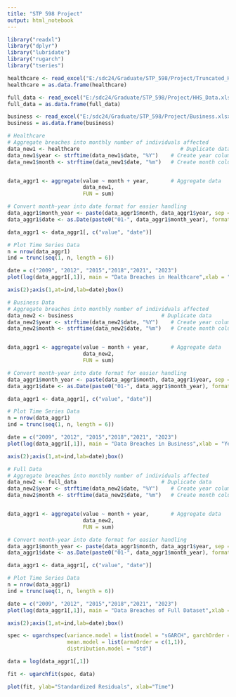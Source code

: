 ---
title: "STP 598 Project"
output: html_notebook
---
```{r}

library("readxl")
library("dplyr")
library("lubridate")
library("rugarch")
library("tseries")

healthcare <- read_excel("E:/sdc24/Graduate/STP_598/Project/Truncated_HHS_Data.xlsx")
healthcare = as.data.frame(healthcare)

full_data <- read_excel("E:/sdc24/Graduate/STP_598/Project/HHS_Data.xlsx")
full_data = as.data.frame(full_data)

business <- read_excel("E:/sdc24/Graduate/STP_598/Project/Business.xlsx")
business = as.data.frame(business)

```


```{r}
# Healthcare
# Aggregate breaches into monthly number of individuals affected
data_new1 <- healthcare                                # Duplicate data
data_new1$year <- strftime(data_new1$date, "%Y")    # Create year column
data_new1$month <- strftime(data_new1$date, "%m")   # Create month column


data_aggr1 <- aggregate(value ~ month + year,       # Aggregate data
                        data_new1,
                        FUN = sum)

# Convert month-year into date format for easier handling
data_aggr1$month_year <- paste(data_aggr1$month, data_aggr1$year, sep = "-")
data_aggr1$date <- as.Date(paste0("01-", data_aggr1$month_year), format = "%d-%m-%Y")

data_aggr1 <- data_aggr1[, c("value", "date")]

# Plot Time Series Data
n = nrow(data_aggr1)
ind = trunc(seq(1, n, length = 6))

date = c("2009", "2012", "2015","2018","2021", "2023")
plot(log(data_aggr1[,1]), main = "Data Breaches in Healthcare",xlab = "Year", ylab = "Log-Number of Individuals Affected", axes = FALSE, type = "l")

axis(2);axis(1,at=ind,lab=date);box()

```


```{r}
# Business Data
# Aggregate breaches into monthly number of individuals affected
data_new2 <- business                            # Duplicate data
data_new2$year <- strftime(data_new2$date, "%Y")    # Create year column
data_new2$month <- strftime(data_new2$date, "%m")   # Create month column


data_aggr1 <- aggregate(value ~ month + year,       # Aggregate data
                        data_new2,
                        FUN = sum)

# Convert month-year into date format for easier handling
data_aggr1$month_year <- paste(data_aggr1$month, data_aggr1$year, sep = "-")
data_aggr1$date <- as.Date(paste0("01-", data_aggr1$month_year), format = "%d-%m-%Y")

data_aggr1 <- data_aggr1[, c("value", "date")]

# Plot Time Series Data
n = nrow(data_aggr1)
ind = trunc(seq(1, n, length = 6))

date = c("2009", "2012", "2015","2018","2021", "2023")
plot(log(data_aggr1[,1]), main = "Data Breaches in Business",xlab = "Year", ylab = "Log-Number of Individuals Affected", axes = FALSE, type = "l")

axis(2);axis(1,at=ind,lab=date);box()

```

```{r}
# Full Data
# Aggregate breaches into monthly number of individuals affected
data_new2 <- full_data                           # Duplicate data
data_new2$year <- strftime(data_new2$date, "%Y")    # Create year column
data_new2$month <- strftime(data_new2$date, "%m")   # Create month column


data_aggr1 <- aggregate(value ~ month + year,       # Aggregate data
                        data_new2,
                        FUN = sum)

# Convert month-year into date format for easier handling
data_aggr1$month_year <- paste(data_aggr1$month, data_aggr1$year, sep = "-")
data_aggr1$date <- as.Date(paste0("01-", data_aggr1$month_year), format = "%d-%m-%Y")

data_aggr1 <- data_aggr1[, c("value", "date")]

# Plot Time Series Data
n = nrow(data_aggr1)
ind = trunc(seq(1, n, length = 6))

date = c("2009", "2012", "2015","2018","2021", "2023")
plot(log(data_aggr1[,1]), main = "Data Breaches of Full Dataset",xlab = "Year", ylab = "Log-Number of Individuals Affected", axes = FALSE, type = "l")

axis(2);axis(1,at=ind,lab=date);box()

```


```{r}
spec <- ugarchspec(variance.model = list(model = "sGARCH", garchOrder = c(1,1)), 
                   mean.model = list(armaOrder = c(1,1)), 
                   distribution.model = "std")

data = log(data_aggr1[,1])

fit <- ugarchfit(spec, data)

plot(fit, ylab="Standardized Residuals", xlab="Time")

```



